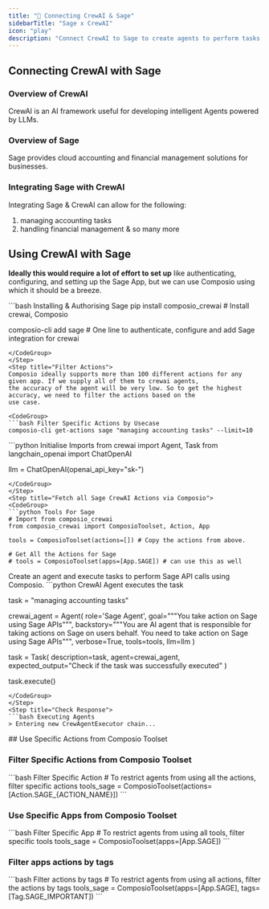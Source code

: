```yaml
---
title: "🚀 Connecting CrewAI & Sage"
sidebarTitle: "Sage x CrewAI"
icon: "play"
description: "Connect CrewAI to Sage to create agents to perform tasks using natural language"
---
```


## Connecting CrewAI with Sage

### Overview of CrewAI

CrewAI is an AI framework useful for developing intelligent Agents powered by LLMs.

### Overview of Sage

Sage provides cloud accounting and financial management solutions for businesses.

### Integrating Sage with CrewAI

Integrating Sage & CrewAI can allow for the following:

1. managing accounting tasks
2. handling financial management
& so many more

## Using CrewAI with Sage

<Steps>
<Step title="Setting Up the Environment">

**Ideally this would require a lot of effort to set up** like authenticating, configuring, and setting up the Sage App, but we can use Composio using which it should be a breeze.

<CodeGroup>
```bash Installing & Authorising Sage
pip install composio_crewai # Install crewai, Composio 

composio-cli add sage # One line to authenticate, configure and add Sage integration for crewai
```
</CodeGroup>
</Step>
<Step title="Filter Actions">
Composio ideally supports more than 100 different actions for any given app. If we supply all of them to crewai agents, 
the accuracy of the agent will be very low. So to get the highest accuracy, we need to filter the actions based on the 
use case.

<CodeGroup>
```bash Filter Specific Actions by Usecase
composio-cli get-actions sage "managing accounting tasks" --limit=10
```
</CodeGroup>

</Step>
<Step title="Import Base Packages">

<CodeGroup>
```python Initialise Imports
from crewai import Agent, Task
from langchain_openai import ChatOpenAI

llm = ChatOpenAI(openai_api_key="sk-<OPENAI KEY>")
```
</CodeGroup>
</Step>
<Step title="Fetch all Sage CrewAI Actions via Composio">
<CodeGroup>
```python Tools For Sage
# Import from composio_crewai
from composio_crewai import ComposioToolset, Action, App

tools = ComposioToolset(actions=[]) # Copy the actions from above. 

# Get All the Actions for Sage
# tools = ComposioToolset(apps=[App.SAGE]) # can use this as well
```
</CodeGroup>
</Step>
<Step title="Execute the Agent">
Create an agent and execute tasks to perform Sage API calls using Composio. 
<CodeGroup>
```python CrewAI Agent executes the task

task = "managing accounting tasks"

crewai_agent = Agent(
    role='Sage Agent',
    goal="""You take action on Sage using Sage APIs""",
    backstory="""You are AI agent that is responsible for taking actions on Sage on users behalf. You need to take action on Sage using Sage APIs""",
    verbose=True,
    tools=tools,
    llm=llm
)

task = Task(
    description=task,
    agent=crewai_agent,
    expected_output="Check if the task was successfully executed"
)

task.execute()
```
</CodeGroup>
</Step>
<Step title="Check Response">
```bash Executing Agents
> Entering new CrewAgentExecutor chain...
```
</Step>
</Steps>
## Use Specific Actions from Composio Toolset

### Filter Specific Actions from Composio Toolset

<CodeGroup>
```bash Filter Specific Action
# To restrict agents from using all the actions, filter specific actions
tools_sage = ComposioToolset(actions=[Action.SAGE_{ACTION_NAME}])
```
</CodeGroup>

### Use Specific Apps from Composio Toolset
<CodeGroup>
```bash Filter Specific App
# To restrict agents from using all tools, filter specific tools
tools_sage = ComposioToolset(apps=[App.SAGE])
```
</CodeGroup>

### Filter apps actions by tags 
<CodeGroup>
```bash Filter actions by tags
# To restrict agents from using all actions, filter the actions by tags
tools_sage = ComposioToolset(apps=[App.SAGE], tags=[Tag.SAGE_IMPORTANT])
```
</CodeGroup>